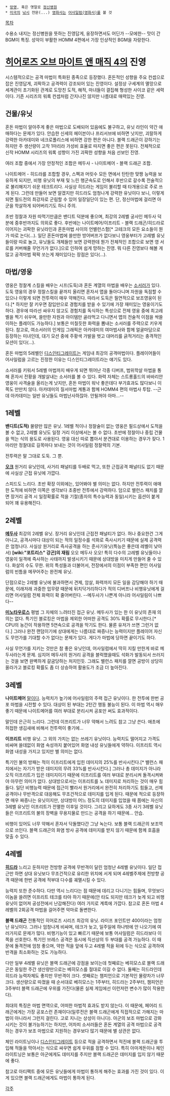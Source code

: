  * [[망명]], 혹은 옛말로 [[정신병원]]
 * [[미국]]의 [[낚시]] 전문(...) [[영화사]]는 [[어사일럼(영화사)]]를 볼 것

[[목차]]
{{{#!html
<iframe width="640" height="390" src="//www.youtube.com/embed/prJJPa8C59g" frameborder="0" allowfullscreen></iframe></embed></object>}}}

수용소 내지는 정신병원을 뜻하는 진영답게, 웅장하면서도 어딘가 --모에한-- 맛이 간 BGM이 특징. 성악이 부활한 HOMM 4편에서 가장 인상적인 BGM을 자랑한다.

= [[히어로즈 오브 마이트 앤 매직 4]]의 진영 =
시스템적으로는 공격 마법이 특화된 종족으로 등장했다. 혼돈적인 성향을 주요 컨셉으로 잡은 진영답게, 괴팍하고 공격력이 강조되어 있는 진영이다. 설정상 구세계의 멸망으로 세계관이 초기화된 관계로 도망친 도적, 해적, 마녀들이 결집해 형성한 사이코 같은 세력이다. 기존 시리즈의 워록 컨셉처럼 간지나진 않지만 나름대로 매력있는 진영.

== 건물/유닛 ==
혼돈 마법이 알아주게 좋은 마법으로 도배되어 있음에도 불구하고, 유닛 라인이 약간 애매하다는 문제가 있다. 안습한 신세의 헤이븐이나 프리서브에 비하면 낫지만, 괴랄하게 강력한 아카데미와 네크로폴리스에 비하면 강한 편은 아니다. 블랙 드래곤이 강하기는 하지만 주 생산량이 고작 1마리라 가성비 효율로 따지면 좋은 편은 못된다. 전체적으로 신작 HOMM 시리즈의 워록 성향이 가진 괴팍한 성향을 처음 선보인 진영.

여러 조합 중에서 가장 안정적인 조합은 메두사 - 나이트메어 - 블랙 드래곤 조합.

나이트메어 - 히드라를 조합할 경우, 스펙과 머릿수 모든 면에서 탄탄한 맞짱 능력을 보유하게 되지만, 비행 유닛의 부재 및 느린 행군속도로 인해서 후반으로 갈수록 전술적으로 불리해지기 쉬운 테크트리다. 사실상 히드라는 게임이 불리할 때 타개용으로 주로 쓰게 된다. 그런데 만들어 보면 알겠지만 히드라도 엄청나게 강력한 유닛이다 보니, 이렇게 되면 필드전의 최강자로 군림할 수 있어 일장일단이 있는 편. 단, 정신마법에 걸리면 아군을 학살하게 되어버리기도 하니 주의.

초반 정찰과 자원 따먹기만큼은 밴디트 덕분에 좋으며, 최강의 2레벨 궁사인 메두사 덕분에 중후반까지도 의외로 좋다. 후반에는 나이트메어/이프리트 - 블랙 드래곤/히드라로 이어지는 괴팍한 유닛라인과 혼돈마법 사이의 언밸런스함[* 고테크의 모든 요소들이 뭔가 따로 논다(…). 일단 혼돈마법에 쓸만한 방어버프가 없다보니 영웅부터가 고레벨 유닛들이랑 따로 놀고, 유닛들도 개체들만 보면 강력한데 뭔가 전체적인 조합으로 보면 영 서로를 커버해줄 무언가가 없다.]으로 인하여 쉽게 망하는 진영. 뭐 다른 진영보다 해볼 게 많고 공격마법 팍팍 쏘는게 재미있다는 장점은 있다(…).

== 마법/영웅 ==
영웅은 정찰계 스킬을 배우는 시프(도둑)과 혼돈 계열의 마법을 배우는 [[소서러]]가 있다. 도둑 영웅의 경우 정찰스킬을 끝까지 올리면 혼자서 맵을 돌아다니며 자원을 독점할 수 있으나 이렇게 되면 전투력이 매우 약해진다. 따라서 도둑은 필연적으로 보조영웅이 된다.[* 하지만 잘 키우면 잠입만으로 경험치를 받을 수 있기에 가장 재미있는 영웅이기도 하다. 경우에 따라선 싸우지 않고도 경험치를 독식하는 특성으로 전체 영웅 중에 최고레벨을 찍기 쉬우며, 쓸만한 자원과 아이템만 골라먹고 다니면서 맵의 전술적 이점을 싹쓸이하는 플레이도 가능하다.] 보통은 미칠듯한 화력을 뽐내는 소서러를 주력으로 키우게 된다. 참고로, 여소서러의 인게임 그래픽은 아카데미의 여마법사와 함께 얼굴마담으로 등장하는 미녀인데, 대기 모션 중에 주황색 가발을 벗고 대머리를 긁적거리는 충격적인 모션이 있다(…).

혼돈 마법의 5레벨인 [[디스인티그레이트]]는 게임내 최강의 공격마법이다. 플레이어들이 어사일럼을 고르는 진정한 이유는 디스인티그레이트라는 얘기도 있다.

소서러를 키워서 5레벨 마법까지 배우게 되면 뛰어난 각종 디버프, 범위학살 마법을 통해 혼자서 전황을 개발살내는 소서러를 볼 수 있다. 화력 자체는 스트롱홀드의 바바리안 영웅이 사격술을 올리는게 낫지만, 혼돈 마법이 워낙 좋은데다 부가효과도 많다보니 이쪽도 만만치 않다. 아카데미의 질서마법 계통과 함께 HOMM4 편의 마법사 투탑. --근데 아카데미는 일반 유닛들도 마법난사하잖아. 안될꺼야 아마...--

== 1레벨 == 
'''밴디트(도적)'''
물량만 많은 유닛. 1레벨 적이나 정찰술이 없는 영웅은 필드상에서 도적을 볼 수 없고, 2레벨 유닛도 일정 거리 이상에서는 볼 수 없다. 초반에 정찰이나 중립 건물을 먹는 식의 용도로 사용된다. 영웅 대신 따로 뽑아서 분견대로 이용하는 경우가 잦다. 1마리만 정찰대로 길목마다 보내는 것이 어사일럼 정찰력의 기본.

전투력은 말 그대로 도둑. 그 뿐.

'''[[오크]]'''
원거리 유닛인데, 사거리 패널티를 두배로 먹고, 또한 근접공격 패널티도 없기 때문에 사실상 근접 유닛에 가깝다.

스피드도 느리다. 초반 확장 이외에는, 있어봐야 별 의미는 없다. 하지만 전투력이 애매한 도적에 비하면 이쪽은 생각보다 초중반 전투에서 강력하다. 덤으로 밸런스 패치를 깔면 장거리 공격 시 일정확률로 적을 기절(종자의 특수능력과 동일)시키는 옵션이 붙게 되어 꽤 유용해진다.

== 2레벨 ==
'''[[메두사]]'''
최강의 2레벨 유닛. 장거리 유닛인데 근접전 패널티가 없다. 허나 중요한건 그게 아니고, 공격시마다 대상이 되는 적의 일정수를 석화로 즉사시키기 때문에 실제 공격력은 엄청나다. 사실상 원거리로 즉사공격을 하는 준사기유닛(특능은 좋은데 레벨이 낮아서) '''[wiki:"포트리스" 강곤]의 재림''' 오오 메두사 오오! 특히 다수의 고레벨 유닛들이나 영웅이 일격에 즉사하는 사태까지 발생시키기 때문에 상대방을 미치게 만들어 줄 수 있다. 화살의 수도 무한. 위의 특성들과 더불어서, 전장에서의 이점이 부족한 편인 어사일럼의 빈틈을 메꾸어주는 완전체 유닛. 

단점으로는 2레벨 유닛에 불과하면서 견제, 암살, 화력까지 모든 일을 감당해야 하기 때문에, 이래저래 과중한 업무량 때문에 뒤치닥거리하다가 적의 디버프나 비행유닛에게 걸리면 어사일럼 전체 화력이 확 줄어버린다. --메두사가 나쁜게 아니라 어사일림이 나쁘다--

'''[[미노타우로스]]'''
평범 그 자체의 느려터진 접근 유닛. 메두사가 있는 한 이 유닛의 존재 의의는 없다. 특기인 블로킹은 마법을 제외한 어떠한 공격도 30% 확률로 무시한다.[* CPU의 농간이 작용하면 5연속으로 공격을 막기도 한다. 물론 유저가 쓰면 그런거 없다.] 그러나 완전 랜덤이기에 상대에게는 나름대로 짜증나는 능력이지만 플레이어 자신도 무언가를 기대할 수가 없다는 문제가 있다. 게다가 마법에 당하면 끝이기도 하다.

사실 무언가를 지키는 것만은 참 좋은 유닛인데, 어사일럼에서 딱히 지킬 만한게 바로 메두사라는게 문제. 심지어 메두사의 원거리 공격을 블럭했을때도 석화가 발동되서 쓰러지는 것을 보면 완벽하게 갈굼당하는 처지인듯. 그래도 밸런스 패치를 깔면 공방이 상당히 올라가고 블로킹 확률도 좀 더 상승하여 활용도가 조금 더 높아진다.

== 3레벨 == 
'''나이트메어'''
[[말]]이다. 능력치가 높기에 어사일럼의 주력 접근 유닛이다. 한 전투에 한번 공포 마법을 시전할 수 있다. 대상이 된 부대는 2턴간 행동 불능이 된다. 이 마법 역시 매우 좋기 때문에 나이트메어를 여러 부대로 분리시켜 공포만 써도 효과적이다.

말인데 은근히 느리다. 그런데 이프리트가 너무 약해서 느려도 참고 그냥 쓴다. 애초에 허접한 생김새에 비해서 전투력이 좋기에...

'''이프리트'''
비행 유닛. 그 외의 가치는 없는 쓰레기 유닛이다. 능력치도 떨어지고 가격도 비싸며 쓸데없이 화염 속성까지 붙어있어 화염 내성 유닛들에게 약하다. 이프리트 역시 화염 내성을 가지고 있지만 별 의미는 없다.

특기인 불의 방패는 적이 이프리트에게 입힌 데미지의 25%를 반사시킨다.[* 밸런스 패치에서는 자기가 받은 데미지의 무려 33%를 반사시킨다.] 그러나 총 데미지가 아니라 오직 이프리트가 입은 데미지이기 때문에 이프리트를 여러 부대로 분리시켜 돌격시켜봐야 아무런 의미가 없다. 상대방으로서는 이프리트를 노 데미지로 처리하는 것이 매우 힘들다. 일단 비행능력 때문에 접근이 빨라서 원거리에서 완전히 처리하기도 힘들고, 선제공격이나 무반격으로 대응해도 무조건적으로 데미지를 입게 된다. 때문에 적으로 등장하면 매우 짜증나는 유닛이지만, 상대방이 어느 정도의 데미지를 입었을 때 쯤에는 자신의 3레벨 유닛인 이프리트가 전멸한 이후일 것이다. 그리고 묘하게도 3종 사기 3레벨 유닛들은 이프리트의 불의 장벽을 무용지물로 만드는 공격을 하기 때문에... 안습.

비행이 있어도 너무 약해서 혼자서 닥돌했다간 그냥 녹는다. 보통 블랙 드래곤의 보조역으로 쓰인다. 블랙 드래곤의 화염 방사 공격에 데미지를 받지 않기 때문에 함께 호흡을 맞출 수 있다.

== 4레벨 == 
'''[[히드라]]'''
느리고 둔하지만 전방향 공격에 무반격이 달린 엄청난 4레벨 유닛이다. 일단 접근만 하면 상대 유닛보다 무조건적으로 유리한 위치에 서게 되며 4레벨주제에 전방향 공격 때문에 한번 공격에 적부대 다수를 궤멸시킬 수 있다.

능력치 또한 준수하다. 다만 역시 느리다는 점 때문에 데리고 다니기는 힘들며, 무엇보다 이놈을 쓸려면 이프리트 테크를 타야 하기 때문에(안 타도 되지만 테크가 늦게 되고 비행 유닛이 없어져 공성전에서 난감해진다) 여러 가지로 계륵에 가깝다. 참고로 혼돈 마법 4레벨의 2회공격 마법을 걸어주면 악마로 돌변한다.

'''블랙 드래곤'''
전통적인 히어로즈 시리즈 최강의 유닛. 라이프 포인트만 400이라는 엄청난 유닛이다. 그러나 엄청나게 비싸며, 테크가 늦고, 일주일에 하나밖에 안 나오기에 여러가지로 문제가 많다. 비행기능이 있고 빠르기 때문에 보통 어사일럼은 히드라보다 이쪽을 선호한다. 특기인 브레스 공격은 동시에 직선상의 두 부대를 공격 가능하다. 이 때문에 돌격전에 엄청 좋으며, 약한 적을 앞에 두고 4레벨 적을 뒤에 두는 식으로 공격하여 반격을 최소화하는 것도 가능하다.

다만 일부 4레벨 유닛은 블랙 드래곤에 강점을 보이는데 첫째로는 베히모스로 블랙 드래곤은 동일한 주간 생산량만으로는 베히모스를 절대로 이길 수 없다. 둘째는 히드라인데 히드라 능력자체도 좋지만 무반격이 크다. 셋째로는 챔피언으로 기본적인 물량차가 너무 크다. 생산량으로 따졌을 때 순서대로 베히모스는 1주부터, 히드라는 2주부터, 챔피언은 3주부터 블랙 드래곤에 우위를 가진다(물론 실제 게임에선 이런저런 변수가 많이 작용한다).

최대의 특징은 마법 면역으로, 어떠한 마법적 효과도 받지 않는다. 이 때문에, 페어리 드래곤에게는 가장 공포스런 존재이다(일루전은 블랙 드래곤에게 직접적으로 가해지는 마법이 아니라서 그런지 걸린다. 고로 지니는 상성이 아니다). 아군의 보조 마법으로 강화시키는 것이 불가능하기는 하지만, 어차피 소서러들은 혼돈 계열의 공격 마법으로 공격하는 경우가 보조 마법으로 지원하는 경우보다 많기 때문에 별 상관은 없다.

체인 라이트닝이나 [[디스인티그레이트]] 등으로 적을 공격하면서 적진에 블랙 드래곤을 투입해 적들을 막아서는 식으로 싸우면 쉽게 우위를 점할 수 있다. 특히 아마게돈이나 체인 라이트닝은 보통은 아군에게도 데미지를 주지만 블랙 드래곤은 데미지를 입지 않기 때문에 좋다.

참고로 아티팩트 중에 모든 유닛들에게 마법이 통하게 해주는 효과를 가진 것이 있다. 이게 있으면 블랙 드래곤에게도 마법이 통하게 된다.

[[각주]]
